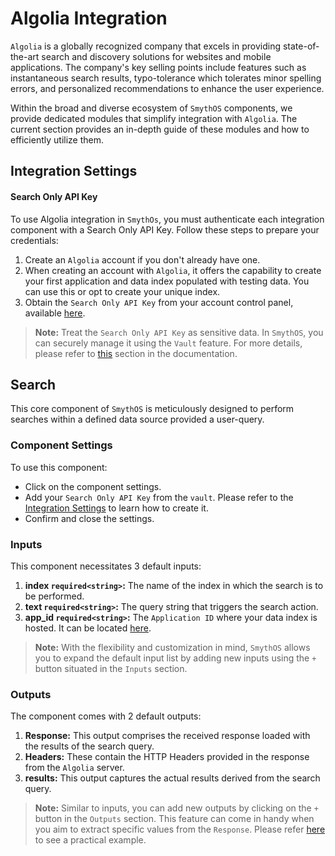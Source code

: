 
# Algolia Integration

`Algolia` is a globally recognized company that excels in providing state-of-the-art search and discovery solutions for websites and mobile applications. The company's key selling points include features such as instantaneous search results, typo-tolerance which tolerates minor spelling errors, and personalized recommendations to enhance the user experience.

Within the broad and diverse ecosystem of `SmythOS` components, we provide dedicated modules that simplify integration with `Algolia`. The current section provides an in-depth guide of these modules and how to efficiently utilize them.

## Integration Settings

#### Search Only API Key
To use Algolia integration in `SmythOs`, you must authenticate each integration component with a Search Only API Key. Follow these steps to prepare your credentials:

1. Create an `Algolia` account if you don't already have one.
2. When creating an account with `Algolia`, it offers the capability to create your first application and data index populated with testing data. You can use this or opt to create your unique index.
3. Obtain the `Search Only API Key` from your account control panel, available [here](https://dashboard.algolia.com/account/api-keys/all).

> **Note:** Treat the `Search Only API Key` as sensitive data. In `SmythOS`, you can securely manage it using the `Vault` feature. For more details, please refer to [this](https://app.smythos.com/doc/#/vault/keysManagement) section in the documentation.

## Search
This core component of `SmythOS` is meticulously designed to perform searches within a defined data source provided a user-query.

### Component Settings
To use this component:
- Click on the component settings.
- Add your `Search Only API Key` from the `vault`. Please refer to the [Integration Settings](#integration-settings) to learn how to create it.
- Confirm and close the settings.

### Inputs
This component necessitates 3 default inputs:

1. **index `required<string>`:** The name of the index in which the search is to be performed.
2. **text `required<string>`:** The query string that triggers the search action.
3. **app_id `required<string>`:** The `Application ID` where your data index is hosted. It can be located [here](https://dashboard.algolia.com/account/api-keys/all). 

> **Note:** With the flexibility and customization in mind, `SmythOS` allows you to expand the default input list by adding new inputs using the `+` button situated in the `Inputs` section.

### Outputs
The component comes with 2 default outputs:

1. **Response:** This output comprises the received response loaded with the results of the search query. 
2. **Headers:** These contain the HTTP Headers provided in the response from the `Algolia` server.
3. **results:** This output captures the actual results derived from the search query.

> **Note:** Similar to inputs, you can add new outputs by clicking on the `+` button in the `Outputs` section. This feature can come in handy when you aim to extract specific values from the `Response`. Please refer [here](https://app.smythos.com/doc/#/components/APICall?id=example-without-authentication) to see a practical example.

<Arcade src="https://demo.arcade.software/ekl1C55DDJ4Rvo9E9JGZ?embed&embed_mobile=tab&embed_desktop=inline&show_copy_link=true" title="Algolia Search" />